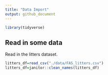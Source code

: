 ```yaml
---
title: "Data Import"
output: github_document
---
```


```r
library(tidyverse)
```

## Read in some data 

Read in the litters dataset. 
```r
litters_df=read_csv("./data/FAS_litters.csv")
litters_df=janitor::clean_names(litters_df)
```


